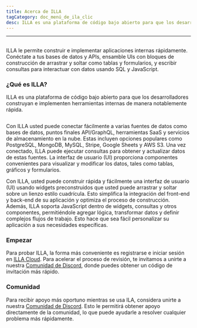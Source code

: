 ```yaml
---
title: Acerca de ILLA
tagCategory: doc_menú_de_ila_clic
desc: ILLA es una plataforma de código bajo abierto para que los desarrolladores construyan e implementen herramientas internas de manera notablemente rápida.
---
```


* * *

## <Heading hidden>Acerca de ILLA</Heading>

ILLA le permite construir e implementar aplicaciones internas rápidamente. Conéctate a tus bases de datos y APIs, ensamble UIs con bloques de construcción de arrastrar y soltar como tablas y formularios, y escribir consultas para interactuar con datos usando SQL y JavaScript.

### ¿Qué es ILLA?

ILLA es una plataforma de código bajo abierto para que los desarrolladores construyan e implementen herramientas internas de manera notablemente rápida.

<img
  src='https://cdn.illacloud.com/official-website/img/docs/introduction/about-illa-cloud.png'
  alt=""
/>

Con ILLA usted puede conectar fácilmente a varias fuentes de datos como bases de datos, puntos finales API/GraphQL, herramientas SaaS y servicios de almacenamiento en la nube. Estas incluyen opciones populares como PostgreSQL, MongoDB, MySQL, Stripe, Google Sheets y AWS S3. Una vez conectado, ILLA puede ejecutar consultas para obtener y actualizar datos de estas fuentes. La interfaz de usuario (UI) proporciona componentes convenientes para visualizar y modificar los datos, tales como tablas, gráficos y formularios.

Con ILLA, usted puede construir rápida y fácilmente una interfaz de usuario (UI) usando widgets preconstruidos que usted puede arrastrar y soltar sobre un lienzo estilo cuadrícula. Esto simplifica la integración del front-end y back-end de su aplicación y optimiza el proceso de construcción. Además, ILLA soporta JavaScript dentro de widgets, consultas y otros componentes, permitiéndole agregar lógica, transformar datos y definir complejos flujos de trabajo. Esto hace que sea fácil personalizar su aplicación a sus necesidades específicas.

### Empezar

Para probar ILLA, la forma más conveniente es registrarse e iniciar sesión en [ILLA Cloud](https://cloud.illacloud.com/). 
Para acelerar el proceso de revisión, te invitamos a unirte a nuestra [Comunidad de Discord](https://discord.gg/illacloud), donde puedes obtener un código de invitación más rápido.

### Comunidad

Para recibir apoyo más oportuno mientras se usa ILA, considera unirte a nuestra [Comunidad de Discord](https://discord.gg/illacloud). Esto le permitirá obtener apoyo directamente de la comunidad, lo que puede ayudarle a resolver cualquier problema más rápidamente. 

